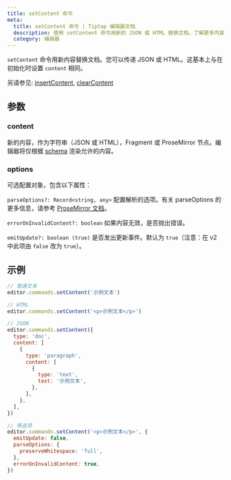 ```yaml
---
title: setContent 命令
meta:
  title: setContent 命令 | Tiptap 编辑器文档
  description: 使用 setContent 命令用新的 JSON 或 HTML 替换文档。了解更多内容请查阅我们的文档！
  category: 编辑器
---
```


`setContent` 命令用新内容替换文档。您可以传递 JSON 或 HTML。这基本上与在初始化时设置 `content` 相同。

另请参见: [insertContent](/editor/api/commands/content/insert-content), [clearContent](/editor/api/commands/content/clear-content)

## 参数

### content

新的内容，作为字符串（JSON 或 HTML），Fragment 或 ProseMirror 节点。编辑器将仅根据 [schema](/editor/core-concepts/schema) 渲染允许的内容。

### options

可选配置对象，包含以下属性：

`parseOptions?: Record<string, any>`
配置解析的选项。有关 parseOptions 的更多信息，请参考 [ProseMirror 文档](https://prosemirror.net/docs/ref/#model.ParseOptions)。

`errorOnInvalidContent?: boolean`
如果内容无效，是否抛出错误。

`emitUpdate?: boolean (true)`
是否发出更新事件。默认为 `true`（注意：在 v2 中此项由 `false` 改为 `true`）。

## 示例

```js
// 普通文本
editor.commands.setContent('示例文本')

// HTML
editor.commands.setContent('<p>示例文本</p>')

// JSON
editor.commands.setContent({
  type: 'doc',
  content: [
    {
      type: 'paragraph',
      content: [
        {
          type: 'text',
          text: '示例文本',
        },
      ],
    },
  ],
})

// 带选项
editor.commands.setContent('<p>示例文本</p>', {
  emitUpdate: false,
  parseOptions: {
    preserveWhitespace: 'full',
  },
  errorOnInvalidContent: true,
})
```